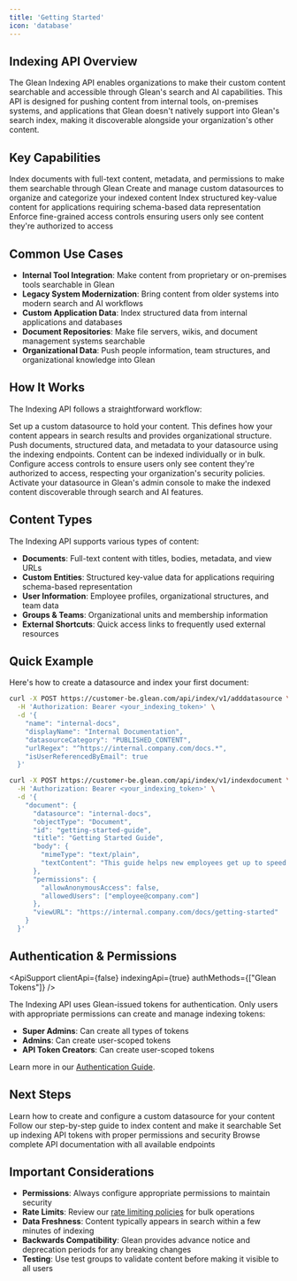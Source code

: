 ```yaml
---
title: 'Getting Started'
icon: 'database'
---
```



## Indexing API Overview

The Glean Indexing API enables organizations to make their custom content searchable and accessible through Glean's search and AI capabilities. This API is designed for pushing content from internal tools, on-premises systems, and applications that Glean doesn't natively support into Glean's search index, making it discoverable alongside your organization's other content.

## Key Capabilities

<CardGroup cols={2}>
  <Card title="Document Indexing" icon="file-import">
    Index documents with full-text content, metadata, and permissions to make them searchable through Glean
  </Card>

  <Card title="Custom Datasources" icon="database">
    Create and manage custom datasources to organize and categorize your indexed content
  </Card>

  <Card title="Structured Entities" icon="file-invoice">
    Index structured key-value content for applications requiring schema-based data representation
  </Card>

  <Card title="Permission Management" icon="shield">
    Enforce fine-grained access controls ensuring users only see content they're authorized to access
  </Card>
</CardGroup>

## Common Use Cases

- **Internal Tool Integration**: Make content from proprietary or on-premises tools searchable in Glean
- **Legacy System Modernization**: Bring content from older systems into modern search and AI workflows  
- **Custom Application Data**: Index structured data from internal applications and databases
- **Document Repositories**: Make file servers, wikis, and document management systems searchable
- **Organizational Data**: Push people information, team structures, and organizational knowledge into Glean

## How It Works

The Indexing API follows a straightforward workflow:

<Steps>
<Step title="Create Datasource">
Set up a custom datasource to hold your content. This defines how your content appears in search results and provides organizational structure.
</Step>

<Step title="Index Content">
Push documents, structured data, and metadata to your datasource using the indexing endpoints. Content can be indexed individually or in bulk.
</Step>

<Step title="Manage Permissions">
Configure access controls to ensure users only see content they're authorized to access, respecting your organization's security policies.
</Step>

<Step title="Enable Discovery">
Activate your datasource in Glean's admin console to make the indexed content discoverable through search and AI features.
</Step>
</Steps>

## Content Types

The Indexing API supports various types of content:

- **Documents**: Full-text content with titles, bodies, metadata, and view URLs
- **Custom Entities**: Structured key-value data for applications requiring schema-based representation
- **User Information**: Employee profiles, organizational structures, and team data
- **Groups & Teams**: Organizational units and membership information
- **External Shortcuts**: Quick access links to frequently used external resources

## Quick Example

Here's how to create a datasource and index your first document:

<Tabs>
<TabItem value="create-datasource" label="Create Datasource">

```bash
curl -X POST https://customer-be.glean.com/api/index/v1/adddatasource \
  -H 'Authorization: Bearer <your_indexing_token>' \
  -d '{
    "name": "internal-docs",
    "displayName": "Internal Documentation",
    "datasourceCategory": "PUBLISHED_CONTENT",
    "urlRegex": "^https://internal.company.com/docs.*",
    "isUserReferencedByEmail": true
  }'
```

</TabItem>
<TabItem value="index-document" label="Index Document">

```bash
curl -X POST https://customer-be.glean.com/api/index/v1/indexdocument \
  -H 'Authorization: Bearer <your_indexing_token>' \
  -d '{
    "document": {
      "datasource": "internal-docs",
      "objectType": "Document",
      "id": "getting-started-guide",
      "title": "Getting Started Guide",
      "body": {
        "mimeType": "text/plain",
        "textContent": "This guide helps new employees get up to speed quickly..."
      },
      "permissions": {
        "allowAnonymousAccess": false,
        "allowedUsers": ["employee@company.com"]
      },
      "viewURL": "https://internal.company.com/docs/getting-started"
    }
  }'
```

</TabItem>
</Tabs>

## Authentication & Permissions

<ApiSupport
  clientApi={false}
  indexingApi={true}
  authMethods={["Glean Tokens"]}
/>

The Indexing API uses Glean-issued tokens for authentication. Only users with appropriate permissions can create and manage indexing tokens:

- **Super Admins**: Can create all types of tokens
- **Admins**: Can create user-scoped tokens  
- **API Token Creators**: Can create user-scoped tokens

Learn more in our [Authentication Guide](../authentication/overview).

## Next Steps

<CardGroup cols={1}>
<Card title="Setup Your First Datasource" icon="database" href="setup-datasource">
  Learn how to create and configure a custom datasource for your content
</Card>

<Card title="Index Your First Document" icon="file-import" href="index-documents">
  Follow our step-by-step guide to index content and make it searchable
</Card>

<Card title="Manage Authentication" icon="shield" href="../authentication/overview">
  Set up indexing API tokens with proper permissions and security
</Card>

<Card title="API Reference" icon="book" href="../../../api/indexing-api/documents-overview">
  Browse complete API documentation with all available endpoints
</Card>
</CardGroup>

## Important Considerations

- **Permissions**: Always configure appropriate permissions to maintain security
- **Rate Limits**: Review our [rate limiting policies](../../../get-started/rate-limits) for bulk operations
- **Data Freshness**: Content typically appears in search within a few minutes of indexing
- **Backwards Compatibility**: Glean provides advance notice and deprecation periods for any breaking changes
- **Testing**: Use test groups to validate content before making it visible to all users 
